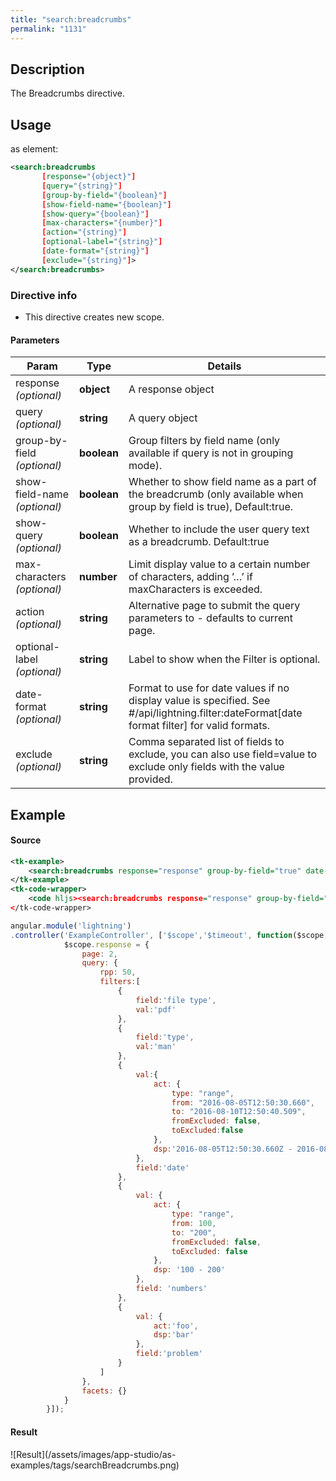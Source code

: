 ```yaml
---
title: "search:breadcrumbs"
permalink: "1131"
---
```


## Description

The Breadcrumbs directive.

## Usage

as element:

```xml
<search:breadcrumbs
       [response="{object}"]
       [query="{string}"]
       [group-by-field="{boolean}"]
       [show-field-name="{boolean}"]
       [show-query="{boolean}"]
       [max-characters="{number}"]
       [action="{string}"]
       [optional-label="{string}"]
       [date-format="{string}"]
       [exclude="{string}"]>
</search:breadcrumbs>
```

### Directive info

* This directive creates new scope.

#### Parameters

| Param | Type | Details |
| --- | --- | --- |
| response  *(optional)* | **object** | A response object |
| query  *(optional)* | **string** | A query object |
| group-by-field  *(optional)* | **boolean** | Group filters by field name (only available if query is not in grouping mode). |
| show-field-name  *(optional)* | **boolean** | Whether to show field name as a part of the breadcrumb (only available when group by field is true), Default:true. |
| show-query  *(optional)* | **boolean** | Whether to include the user query text as a breadcrumb. Default:true |
| max-characters  *(optional)* | **number** | Limit display value to a certain number of characters, adding ’…’ if maxCharacters is exceeded. |
| action  *(optional)* | **string** | Alternative page to submit the query parameters to - defaults to current page. |
| optional-label  *(optional)* | **string** | Label to show when the Filter is optional. |
| date-format  *(optional)* | **string** | Format to use for date values if no display value is specified. See #/api/lightning.filter:dateFormat[date format filter] for valid formats. |
| exclude  *(optional)* | **string** | Comma separated list of fields to exclude, you can also use field=value to exclude only fields with the value provided. |

## Example

#### Source

```xml
<tk-example>
    <search:breadcrumbs response="response" group-by-field="true" date-format="shortDate" exclude="problem"></search:breadcrumbs>
</tk-example>
<tk-code-wrapper>
    <code hljs><search:breadcrumbs response="response" group-by-field="true" date-format="shortDate"></search:breadcrumbs></code>
</tk-code-wrapper>
```

```js
angular.module('lightning')
.controller('ExampleController', ['$scope','$timeout', function($scope,$timeout) {
            $scope.response = {
                page: 2,
                query: {
                    rpp: 50,
                    filters:[
                        {
                            field:'file type',
                            val:'pdf'
                        },
                        {
                            field:'type',
                            val:'man'
                        },
                        {
                            val:{
                                act: {
                                    type: "range",
                                    from: "2016-08-05T12:50:30.660",
                                    to: "2016-08-10T12:50:40.509",
                                    fromExcluded: false,
                                    toExcluded:false
                                },
                                dsp:'2016-08-05T12:50:30.660Z - 2016-08-10T12:50:40.509Z'
                            },
                            field:'date'
                        },
                        {
                            val: {
                                act: {
                                    type: "range",
                                    from: 100,
                                    to: "200",
                                    fromExcluded: false,
                                    toExcluded: false
                                },
                                dsp: '100 - 200'
                            },
                            field: 'numbers'
                        },
                        {
                            val: {
                                act:'foo',
                                dsp:'bar'
                            },
                            field:'problem'
                        }
                    ]
                },
                facets: {}
            }
        }]);
```

#### Result

<Frame>![Result](/assets/images/app-studio/as-examples/tags/searchBreadcrumbs.png)</Frame>